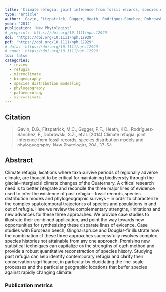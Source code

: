 ```yaml
---
title: 'Climate refugia: joint inference from fossil records, species distribution models and phylogeography'
type: 'article'
author: 'Gavin, Fitzpatrick, Gugger, Heath, Rodríguez‐Sánchez, Dobrowski, Hampe, Hu, Ashcroft, Bartlein, Blois, Carstens, Davis, de Lafontaine, Edwards, Fernandez, Henne, Herring, Holden, Kong, Liu, Magri, Matzke, McGlone, Saltré, Stigall, Tsai, Williams'
year: '2014'
publication: 'New Phytologist'
# preprint: 'https://doi.org/10.1111/nph.12929'
doi: 'https://doi.org/10.1111/nph.12929'
pdf: 'https://doi.org/10.1111/nph.12929'
# data: 'https://doi.org/10.1111/nph.12929'
# code: 'https://doi.org/10.1111/nph.12929'
toc: false
categories: 
  - review
  - refugia
  - microclimate
  - biogeography
  - species distribution modelling
  - phylogeography
  - palaeoecology
  - microclimate
---
```


## Citation

> Gavin, D.G., Fitzpatrick, M.C., Gugger, P.F., Heath, K.D., Rodríguez‐Sánchez, F., Dobrowski, S.Z., et al. (2014) Climate refugia: joint inference from fossil records, species distribution models and phylogeography. New Phytologist, 204, 37–54.

## Abstract

Climate refugia, locations where taxa survive periods of regionally adverse climate, are thought to be critical for maintaining biodiversity through the glacial–interglacial climate changes of the Quaternary. A critical research need is to better integrate and reconcile the three major lines of evidence used to infer the existence of past refugia – fossil records, species distribution models and phylogeographic surveys – in order to characterize the complex spatiotemporal trajectories of species and populations in and out of refugia. Here we review the complementary strengths, limitations and new advances for these three approaches. We provide case studies to illustrate their combined application, and point the way towards new opportunities for synthesizing these disparate lines of evidence. Case studies with European beech, Qinghai spruce and Douglas-fir illustrate how the combination of these three approaches successfully resolves complex species histories not attainable from any one approach. Promising new statistical techniques can capitalize on the strengths of each method and provide a robust quantitative reconstruction of species history. Studying past refugia can help identify contemporary refugia and clarify their conservation significance, in particular by elucidating the fine-scale processes and the particular geographic locations that buffer species against rapidly changing climate.



### Publication metrics

<br>

<span class="__dimensions_badge_embed__" data-doi="10.1111/nph.12929" data-hide-zero-citations="true" data-legend="always"></span><script async src="https://badge.dimensions.ai/badge.js" charset="utf-8"></script>

<script type='text/javascript' src='https://d1bxh8uas1mnw7.cloudfront.net/assets/embed.js'></script><div data-badge-details="right" data-badge-type="medium-donut" data-doi="10.1111/nph.12929" data-hide-no-mentions="true" class="altmetric-embed"></div>

<div class="scite-badge" data-doi="10.1111/nph.12929" data-layout="horizontal" data-show-zero="false" data-show-labels="true"></div><link rel="stylesheet" type="text/css" href="https://cdn.scite.ai/badge/scite-badge-latest.min.css"><script async type="application/javascript" src="https://cdn.scite.ai/badge/scite-badge-latest.min.js"></script>

